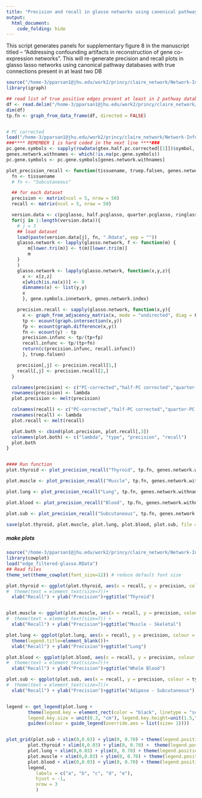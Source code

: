 ```yaml
---
title: "Precision and recall in glasso networks using canonical pathway databases with shared true edges"
output:
  html_document:
    code_folding: hide
---
```



This script generates panels for supplementary figure 8 in the manuscript titled -- "Addressing confounding artifacts in reconstruction of gene co-expression networks".
This will re-generate precision and recall plots in glasso lasso networks using canonical pathway databases with true connections present in at least two DB

```r
source("/home-3/pparsan1@jhu.edu/work2/princy/claire_network/Network-Inference/gtex_networks/src/config")
library(igraph)

## read list of true positive edges present at least in 2 pathway databases
df <- read.delim("/home-3/pparsan1@jhu.edu/work2/princy/claire_network/Network-Inference/gtex_networks/publication_figures/supp_figs/edge_filter/edges_in_twopathways.txt", header = F)
dim(df)
tp.fn <- graph_from_data_frame(df, directed = FALSE)


# PC corrected
load("/home-3/pparsan1@jhu.edu/work2/princy/claire_network/Network-Inference/gtex_networks/data/gtex_half_pc_corrected.Rdata")
###**** REMEMBER 1 is hard coded in the next line ****###
pc.gene.symbols <- sapply(rowData(gtex.half.pc.corrected[[1]])$symbol, function(x) x[[1]][1])
genes.network.withnames <- which(!is.na(pc.gene.symbols))
pc.gene.symbols <- pc.gene.symbols[genes.network.withnames]

plot_precision_recall <- function(tissuename, truep.falsen, genes.network.index, gene.symbols.innetwork ){
  fn <- tissuename
  # fn <- "Subcutaneous"

  ## for each dataset
  precision <- matrix(ncol = 5, nrow = 50)
  recall <- matrix(ncol = 5, nrow = 50)

  version.data <- c(pcglasso, half.pcglasso, quarter.pcglasso, ringlasso, rawglasso)
  for(j in 1:length(version.data)){
    # j = 3
    ## load dataset
    load(paste(version.data[j], fn, ".Rdata", sep = ""))
    glasso.network <- lapply(glasso.network, f <- function(m) {
        m[lower.tri(m)] <- t(m)[lower.tri(m)]
        m
    }
    )
    glasso.network <- lapply(glasso.network, function(x,y,z){
      x <- x[z,z]
      x[which(is.na(x))] <- 0
      dimnames(x) <- list(y,y)
      x
      }, gene.symbols.innetwork, genes.network.index)

    precision.recall <- sapply(glasso.network, function(x,y){
      x <- graph_from_adjacency_matrix(x, mode = "undirected", diag = F, weighted = T)
      tp <- ecount(graph.intersection(x,y))
      fp <- ecount(graph.difference(x,y))
      fn <- ecount(y) - tp
      precision.infunc <- tp/(tp+fp)
      recall.infunc <- tp/(tp+fn)
      return(c(precision.infunc, recall.infunc))
      }, truep.falsen)

    precision[,j] <- precision.recall[1,]
    recall[,j] <- precision.recall[2,]
  }

  colnames(precision) <- c("PC-corrected","half-PC corrected","quarter-PC corrected", "RIN corrected", "uncorrected")
  rownames(precision) <- lambda
  plot.precision <- melt(precision)

  colnames(recall) <- c("PC-corrected","half-PC corrected","quarter-PC corrected", "RIN corrected", "uncorrected")
  rownames(recall) <- lambda
  plot.recall <- melt(recall)

  plot.both <- cbind(plot.precision, plot.recall[,3])
  colnames(plot.both) <- c("lambda", "type", "precision", "recall")
  plot.both
}


#### Run function
plot.thyroid <- plot_precision_recall("Thyroid", tp.fn, genes.network.withnames, pc.gene.symbols)

plot.muscle <- plot_precision_recall("Muscle", tp.fn, genes.network.withnames, pc.gene.symbols)

plot.lung <- plot_precision_recall("Lung", tp.fn, genes.network.withnames, pc.gene.symbols)

plot.blood <- plot_precision_recall("Blood", tp.fn, genes.network.withnames, pc.gene.symbols)

plot.sub <- plot_precision_recall("Subcutaneous", tp.fn, genes.network.withnames, pc.gene.symbols)

save(plot.thyroid, plot.muscle, plot.lung, plot.blood, plot.sub, file = "edge_filtered-glasso.RData")
```

##### make plots 
```r
source("/home-3/pparsan1@jhu.edu/work2/princy/claire_network/Network-Inference/gtex_networks/src/config")
library(cowplot)
load("edge_filtered-glasso.RData")
## Read files
theme_set(theme_cowplot(font_size=12)) # reduce default font size

plot.thyroid <- ggplot(plot.thyroid, aes(x = recall, y = precision, colour = type)) + geom_point(size = 0.3) + 
#  theme(text = element_text(size=7))+
  xlab("Recall") + ylab("Precision")+ggtitle("Thyroid")


plot.muscle <- ggplot(plot.muscle, aes(x = recall, y = precision, colour = type)) + geom_point(size = 0.3) + 
#  theme(text = element_text(size=7)) +
  xlab("Recall") + ylab("Precision")+ggtitle("Muscle - Skeletal")

plot.lung <- ggplot(plot.lung, aes(x = recall, y = precision, colour = type)) + geom_point(size = 0.3) + 
  theme(legend.title=element_blank())+
  xlab("Recall") + ylab("Precision")+ggtitle("Lung")

plot.blood <- ggplot(plot.blood, aes(x = recall, y = precision, colour = type)) + geom_point(size = 0.3) + 
#  theme(text = element_text(size=7))+
  xlab("Recall") + ylab("Precision")+ggtitle("Whole Blood")

plot.sub <- ggplot(plot.sub, aes(x = recall, y = precision, colour = type)) + geom_point(size = 0.3) + 
#  theme(text = element_text(size=7))+
  xlab("Recall") + ylab("Precision")+ggtitle("Adipose - Subcutaneous")


legend <- get_legend(plot.lung +
        theme(legend.key = element_rect(color = "black", linetype = "solid", size = 0.5),
        legend.key.size = unit(0.3, "cm"), legend.key.height=unit(1.5,"line")) + 
        guides(colour = guide_legend(override.aes = list(size= 1))))


plot_grid(plot.sub + xlim(0,0.03) + ylim(0, 0.70) + theme(legend.position="none"),
        plot.thyroid + xlim(0,0.03) + ylim(0, 0.70) +  theme(legend.position="none"),
        plot.lung + xlim(0,0.03) + ylim(0, 0.70) + theme(legend.position="none"),
        plot.muscle + xlim(0,0.03) + ylim(0, 0.70) + theme(legend.position="none"),
        plot.blood + xlim(0,0.03) + ylim(0, 0.70) + theme(legend.position="none"),
        legend,
           labels = c("a", "b", "c", "d", "e"),
           hjust = -1,
           nrow = 3
           )
```

